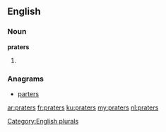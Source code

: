==English==

===Noun===
'''praters'''

# {{plural of|prater}}

===Anagrams===
* [[parters#English|parters]]

[[Category:English plurals]]

[[ar:praters]]
[[fr:praters]]
[[ku:praters]]
[[my:praters]]
[[nl:praters]]